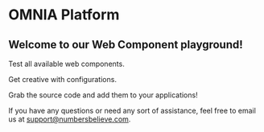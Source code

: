 <Meta title="About|Getting started" />

# OMNIA Platform

## Welcome to our Web Component playground!

Test all available web components.

Get creative with configurations.

Grab the source code and add them to your applications!

If you have any questions or need any sort of assistance, feel free to email us at [support@numbersbelieve.com](mailto:support@numbersbelieve.com).